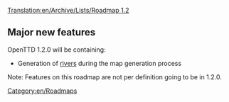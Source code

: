 [[Translation:en/Archive/Lists/Roadmap 1.2]]
{{en/Roadmapheader|
previous=Roadmap 1.1|
current=Roadmap 1.2|
next=Roadmap 1.3|
}}

==Major new features==

OpenTTD 1.2.0 will be containing:

* Generation of [[en/Archive/Manual/River|rivers]] during the map generation process


Note: Features on this roadmap are not per definition going to be in 1.2.0.
[[Category:en/Roadmaps]]